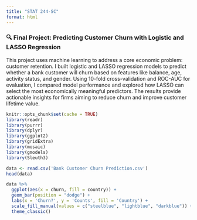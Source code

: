 ```yaml
---
title: "STAT 244-SC"
format: html
---
```


### 🔍 Final Project: Predicting Customer Churn with Logistic and LASSO Regression

This project uses machine learning to address a core economic problem: customer retention. I built logistic and LASSO regression models to predict whether a bank customer will churn based on features like balance, age, activity status, and gender. Using 10-fold cross-validation and ROC-AUC for evaluation, I compared model performance and explored how LASSO can select the most economically meaningful predictors. The results provide actionable insights for firms aiming to reduce churn and improve customer lifetime value.

```r
knitr::opts_chunk$set(cache = TRUE)
library(readr)
library(purrr)
library(dplyr)
library(ggplot2)
library(gridExtra)
library(mosaic)
library(gmodels)
library(Sleuth3)
```

```r
data <- read.csv('Bank Customer Churn Prediction.csv')
head(data)
```

```r
data %>%
  ggplot(aes(x = churn, fill = country)) + 
  geom_bar(position = "dodge") +
  labs(x = 'Churn?', y = 'Counts', fill = 'Country') + 
  scale_fill_manual(values = c("steelblue", "lightblue", "darkblue")) + 
  theme_classic()
```
